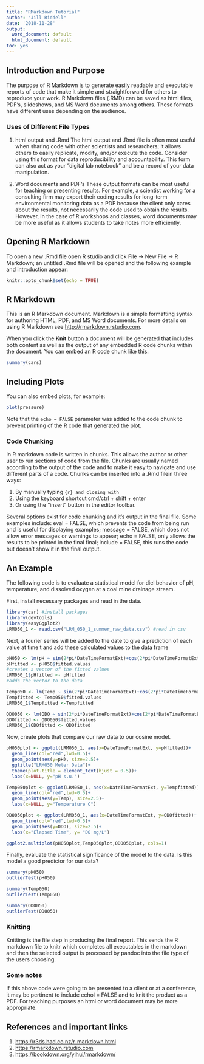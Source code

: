 ```yaml
---
title: "RMarkdown Tutorial"
author: "Jill Riddell"
date: '2018-11-28'
output:
  word_document: default
  html_document: default
toc: yes
---
```

## Introduction and Purpose
The purpose of R Markdown is to generate easily readable and executable reports of code that make it simple and straightforward for others to reproduce your work. R Markdown files (.RMD) can be saved as html files, PDF's, slideshows, and MS Word documents among others. These formats have different  uses depending on the audience.

### Uses of Different File Types
1. html output and .Rmd
The html output and .Rmd file is often most useful when sharing code with other scientists and researchers; it allows others to easily replicate, modify, and/or execute the code. Consider using this format for data reproducibility and accountability. This form can also act as your "digital lab notebook" and be a record of your data manipulation. 

1. Word documents and PDF's
These output formats can be most useful for teaching or presenting results. For example, a scientist working for a consulting firm may export their coding results for long-term environmental monitoring data as a PDF because the client only cares about the results, not necessarily the code used to obtain the results. However, in the case of R workshops and classes, word documents may be more useful as it allows students to take notes more efficiently.

## Opening R Markdown
To open a new .Rmd file open R studio and click File -> New File -> R Markdown; an untitled .Rmd file will be opened and the following example and introduction appear:

```r
knitr::opts_chunk$set(echo = TRUE)
```

## R Markdown

This is an R Markdown document. Markdown is a simple formatting syntax for authoring HTML, PDF, and MS Word documents. For more details on using R Markdown see <http://rmarkdown.rstudio.com>.

When you click the **Knit** button a document will be generated that includes both content as well as the output of any embedded R code chunks within the document. You can embed an R code chunk like this:

```r
summary(cars)
```

## Including Plots

You can also embed plots, for example:

```r
plot(pressure)
```

Note that the `echo = FALSE` parameter was added to the code chunk to prevent printing of the R code that generated the plot.

### Code Chunking

In R markdown code is written in chunks. This allows the author or other user to run sections of code from the file. Chunks are usually named according to the output of the code and to make it easy to navigate and use different parts of a code. Chunks can be inserted into a .Rmd filein three ways:

1. By manually typing ```{r} and closing with ```
1. Using the keyboard shortcut cmd/ctrl + shift + enter
1. Or using the "insert" button in the editor toolbar.

Several options exist for code chunking and it's output in the final file. Some examples include: eval = FALSE, which prevents the code from being run and is useful for displaying examples; message = FALSE, which does not allow error messages or warnings to appear; echo = FALSE, only allows the results to be printed in the final final; include = FALSE, this runs the code but doesn't show it in the final output.

## An Example

The following code is to evaluate a statistical model for diel behavior of pH, temperature, and dissolved oxygen at a coal mine drainage stream.

First, install necessary packages and read in the data.

```r
library(car) #install packages
library(devtools)
library(easyGgplot2)
LRM050_1 <- read.csv("LRM_050_1_summer_raw_data.csv") #read in csv
```

Next, a fourier series will be added to the date to give a prediction of each value at time t and add these calculated values to the data frame

```r
pH050 <- lm(pH ~ sin(2*pi*DateTimeFormatExt)+cos(2*pi*DateTimeFormatExt),data=LRM050_1) #calculates a fitted value for pH at time t
pHfitted <- pH050$fitted.values
#creates a vector of the fitted values
LRM050_1$pHfitted <- pHfitted
#adds the vector to the data

Temp050 <- lm(Temp ~ sin(2*pi*DateTimeFormatExt)+cos(2*pi*DateTimeFormatExt),data=LRM050_1)
Tempfitted <- Temp050$fitted.values
LRM050_1$Tempfitted <-Tempfitted

ODO050 <- lm(ODO ~ sin(2*pi*DateTimeFormatExt)+cos(2*pi*DateTimeFormatExt),data=LRM050_1)
ODOfitted <- ODO050$fitted.values
LRM050_1$ODOfitted <- ODOfitted
```

Now, create plots that compare our raw data to our cosine model. 

```r
pH050plot <- ggplot(LRM050_1, aes(x=DateTimeFormatExt, y=pHfitted))+
  geom_line(col="red",lwd=0.5)+
  geom_point(aes(y=pH), size=2.5)+
  ggtitle("LRM050 Meter Data")+
  theme(plot.title = element_text(hjust = 0.5))+
  labs(x=NULL, y="pH s.u.")

Temp050plot <- ggplot(LRM050_1, aes(x=DateTimeFormatExt, y=Tempfitted))+
  geom_line(col="red",lwd=0.5)+
  geom_point(aes(y=Temp), size=2.5)+
  labs(x=NULL, y="Temperature C")

ODO050plot <- ggplot(LRM050_1, aes(x=DateTimeFormatExt, y=ODOfitted))+
  geom_line(col="red",lwd=0.5)+
  geom_point(aes(y=ODO), size=2.5)+
  labs(x="Elapsed Time", y= "DO mg/L")

ggplot2.multiplot(pH050plot,Temp050plot,ODO050plot, cols=1)
```

Finally, evaluate the statistical significance of the model to the data. Is this model a good predictor for our data?

```r
summary(pH050)
outlierTest(pH050)

summary(Temp050)
outlierTest(Temp050)

summary(ODO050)
outlierTest(ODO050)
```
### Knitting

Knitting is the file step in producing the final report. This sends the R markdown file to knitr which completes all executables in the markdown and then the selected output is processed by pandoc into the file type of the users choosing.

### Some notes
If this above code were going to be presented to a client or at a conference, it may be pertinent to include echol = FALSE and to knit the product as a PDF. For teaching purposes an html or word document may be more appropriate.

## References and important links

1. <https://r3ds.had.co.nz/r-markdown.html>
1. <https://rmarkdown.rstudio.com>
1. <https://bookdown.org/yihui/rmarkdown/>
